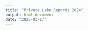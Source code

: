 ```yaml
---
title: "Private Lake Reports 2024"
output: html_document
date: "2025-03-17"
---
```


```r

```

